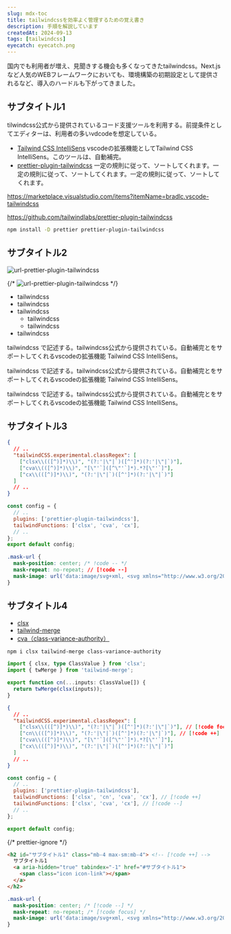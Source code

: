 ```yaml
---
slug: mdx-toc
title: tailwindcssを効率よく管理するための覚え書き
description: 手順を解説しています
createdAt: 2024-09-13
tags: [tailwindcss]
eyecatch: eyecatch.png
---
```


国内でも利用者が増え、見聞きする機会も多くなってきたtailwindcss。Next.jsなど人気のWEBフレームワークにおいても、環境構築の初期設定として提供されるなど、導入のハードルも下がってきました。

## サブタイトル1

tilwindcss公式から提供されているコード支援ツールを利用する。前提条件としてエディターは、利用者の多いvdcodeを想定している。

- [Tailwind CSS IntelliSens](https://marketplace.visualstudio.com/items?itemName=bradlc.vscode-tailwindcss)
  vscodeの拡張機能としてTailwind CSS IntelliSens。このツールは、自動補完。
- [prettier-plugin-tailwindcss](https://github.com/tailwindlabs/prettier-plugin-tailwindcss)
  一定の規則に従って、ソートしてくれます。一定の規則に従って、ソートしてくれます。一定の規則に従って、ソートしてくれます。

https://marketplace.visualstudio.com/items?itemName=bradlc.vscode-tailwindcss

https://github.com/tailwindlabs/prettier-plugin-tailwindcss

```sh title="npm" caption="npm"
npm install -D prettier prettier-plugin-tailwindcss
```

## サブタイトル2

![url-prettier-plugin-tailwindcss](./eyecatch.png)

{/* ![url-prettier-plugin-tailwindcss](https://tailwindcss.com/_next/static/media/card.2d498a85.jpg) */}

<Callout type="info">

- tailwindcss
- tailwindcss
- tailwindcss
  - tailwindcss
  - tailwindcss
- tailwindcss

</Callout>

<Callout type="tips">

tailwindcss で記述する。tailwindcss公式から提供されている。自動補完とをサポートしてくれるvscodeの拡張機能 Tailwind CSS IntelliSens。

</Callout>
<Callout type="warning">

tailwindcss で記述する。tailwindcss公式から提供されている。自動補完とをサポートしてくれるvscodeの拡張機能 Tailwind CSS IntelliSens。

</Callout>
<Callout type="danger">

tailwindcss で記述する。tailwindcss公式から提供されている。自動補完とをサポートしてくれるvscodeの拡張機能 Tailwind CSS IntelliSens。

</Callout>

## サブタイトル3

```json title=".vscode/settings.json" caption="vscode" {4-6}
{
  // ..
  "tailwindCSS.experimental.classRegex": [
    ["clsx\\(([^)]*)\\)", "(?:'|\"|`)([^']*)(?:'|\"|`)"],
    ["cva\\(([^)]*)\\)", "[\"'`]([^\"'`]*).*?[\"'`]"],
    ["cx\\(([^)]*)\\)", "(?:'|\"|`)([^']*)(?:'|\"|`)"]
  ]
  // ..
}
```

```js title=".prettierrc.mjs" caption="prettier" {3-4}
const config = {
  // ..
  plugins: ['prettier-plugin-tailwindcss'],
  tailwindFunctions: ['clsx', 'cva', 'cx'],
  // ..
};
export default config;
```

```css title="style.css"
.mask-url {
  mask-position: center; /* !code -- */
  mask-repeat: no-repeat; // [!code --]
  mask-image: url('data:image/svg+xml, <svg xmlns="http://www.w3.org/2000/svg" width="24" height="24" viewBox="0 0 24 24" fill="none" stroke="currentColor" stroke-width="2" stroke-linecap="round" stroke-linejoin="round" class="lucide lucide-arrow-right"><path d="M5 12h14"/><path d="m12 5 7 7-7 7"/></svg>');
}
```

## サブタイトル4

[url-clsx]: https://github.com/lukeed/clsx
[url-tailwind-merge]: https://github.com/dcastil/tailwind-merge
[url-cva]: https://cva.style/docs

- [clsx][url-clsx]
- [tailwind-merge][url-tailwind-merge]
- [cva（class-variance-authority）][url-cva]

```sh title="npm" caption="npm"
npm i clsx tailwind-merge class-variance-authority
```

```ts title="utils/cn.ts" showLineNumbers
import { clsx, type ClassValue } from 'clsx';
import { twMerge } from 'tailwind-merge';

export function cn(...inputs: ClassValue[]) {
  return twMerge(clsx(inputs));
}
```

```json title=".vscode/settings.json" caption="vscode"
{
  // ..
  "tailwindCSS.experimental.classRegex": [
    ["clsx\\(([^)]*)\\)", "(?:'|\"|`)([^']*)(?:'|\"|`)"], // [!code focus]
    ["cn\\(([^)]*)\\)", "(?:'|\"|`)([^']*)(?:'|\"|`)"], // [!code ++]
    ["cva\\(([^)]*)\\)", "[\"'`]([^\"'`]*).*?[\"'`]"],
    ["cx\\(([^)]*)\\)", "(?:'|\"|`)([^']*)(?:'|\"|`)"]
  ]
  // ..
}
```

```js title=".prettierrc.mjs" caption="prettier"
const config = {
  // ..
  plugins: ['prettier-plugin-tailwindcss'],
  tailwindFunctions: ['clsx', 'cn', 'cva', 'cx'], // [!code ++]
  tailwindFunctions: ['clsx', 'cva', 'cx'], // [!code --]
  // ..
};

export default config;
```

{/* prettier-ignore */}
```html title="utils/cn.ts" showLineNumbers
<h2 id="サブタイトル1" class="mb-4 max-sm:mb-4"> <!-- [!code ++] -->
  サブタイトル1
  <a aria-hidden="true" tabindex="-1" href="#サブタイトル1">
    <span class="icon icon-link"></span>
  </a>
</h2>
```

```css title="style.css"
.mask-url {
  mask-position: center; /* [!code --] */
  mask-repeat: no-repeat; /* [!code focus] */
  mask-image: url('data:image/svg+xml, <svg xmlns="http://www.w3.org/2000/svg" width="24" height="24" viewBox="0 0 24 24" fill="none" stroke="currentColor" stroke-width="2" stroke-linecap="round" stroke-linejoin="round" class="lucide lucide-arrow-right"><path d="M5 12h14"/><path d="m12 5 7 7-7 7"/></svg>');
}
```
